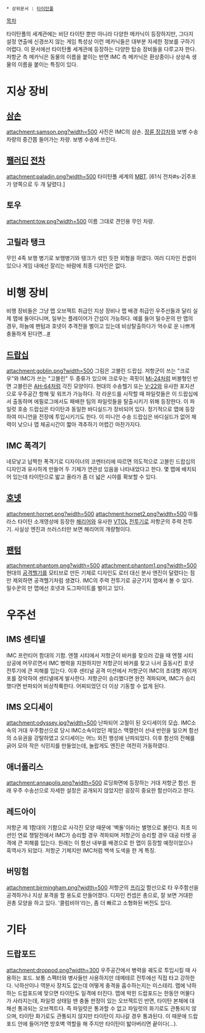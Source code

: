  * 상위문서 : [[타이탄폴]]

[[목차]]

타이탄폴의 세계관에는 비단 타이탄 뿐만 아니라 다양한 메카닉이 등장하지만, 그다지 설정 연출에 신경쓰지 않는 게임 특성상 이런 메카닉들은 대부분 자세한 정보를 구하기 어렵다. 이 문서에선 타이탄폴 세계관에 등장하는 다양한 탑승 장비들을 다루고자 한다.
저항군 측 메카닉은 동물의 이름을 붙이는 반면 IMC 측 메카닉은 환상종이나 상상속 생물의 이름을 붙이는 특징이 있다.

= 지상 장비 =
== [[삼손]] ==
attachment:samson.png?width=500
사진은 IMC의 삼손.
[[장륜 장갑차]]와 보병 수송차량의 중간쯤 들어가는 차량. 보병 수송에 쓰인다.

== [[팰러딘]] [[전차]] ==
attachment:paladin.png?width=500
타이탄폴 세계의 [[MBT]]. [61식 전차#s-2|주포가 양쪽으로 두 개 달렸다.] 

== 토우 ==
attachment:tow.png?width=500
이름 그대로 견인용 무인 차량.

== 고릴라 탱크 ==
무인 4족 보행 병기로 보행병기와 탱크가 섞인 듯한 외형을 하였다. 여러 디자인 컨셉이 있으나 게임 내에선 잘리는 바람에 최종 디자인은 없다. 

= 비행 장비 =
비행 장비들은 그냥 맵 오브젝트 취급인 지상 장비나 맵 배경 취급인 우주선들과 달리 실제 맵에 돌아다니며, 일부는 플레이어가 간섭이 가능하다. 예를 들어 밀수꾼의 만 맵의 경우, 하늘에 팬텀과 호넷이 추격전을 벌이고 있는데 비상탈출하다가 억수로 운 나쁘게 충돌하게 된다면...[http://youtu.be/bqzHJQKAdAc?t=35s #]

== [[드랍십]] ==
attachment:goblin.png?width=500
그림은 고블린 드랍십.
저항군이 쓰는 "크로우"와 IMC가 쓰는 "고블린" 두 종류가 있으며 크로우는 콕핏이 [[Mi-24]]처럼 버블형인 반면 고블린은 [[AH-64]]처럼 각진 모양이다.
현대의 수송헬기 또는 [[V-22]]와 유사한 포지션으로 우주공간 항해 및 워프가 가능하다. 각 라운드를 시작할 때 파일럿들은 이 드랍십에서 출동하며 에필로그에서도 패배한 팀의 파일럿들을 탈출시키기 위해 등장한다. 이 파일럿 호송 드랍십은 타이탄과 동일한 바디실드가 장비되어 있다.
정기적으로 맵에 등장하여 미니언을 전장에 투입시키기도 한다. 이 미니언 수송 드랍십은 바디실드가 없어 체력이 낮으나 맵 체공시간이 짧아 격추하기 어렵긴 마찬가지다. 

== IMC 폭격기 ==
네모낳고 납짝한 폭격기로 디자이너의 코멘터리에 따르면 의도적으로 고블린 드랍십의 디자인과 유사하게 만들어 두 기체가 연관성 있음을 나타내었다고 한다. 몇 맵에 배치되어 있는데 타이탄으로 밟고 올라가 좀 더 넓은 시야를 확보할 수 있다.

== [[호넷]] ==
attachment:hornet.png?width=500 
attachment:hornet2.png?width=500
아틀라스 타이탄 소개영상에 등장한 [[해리어]]와 유사한 [[VTOL]] [[전투기]]로 저항군의 주력 전투기. 사실상 엔진과 쓰러스터만 보면 해리어의 개량형이다. 

== [[팬텀]] ==
attachment:phantom.png?width=500 
attachment:phantom1.png?width=500
현대의 [[공격헬기]]를 모티브로 만든 기체로 디자인도 로터 대신 분사 엔진이 달렸다는 점만 제외하면 공격헬기처럼 생겼다. IMC의 주력 전투기로 공군기지 맵에서 볼 수 있다. 밀수꾼의 만 맵에선 호넷과 도그파이트를 벌이고 있다.

= 우주선 = 
== IMS 센티넬 ==
IMC 프런티어 함대의 기함. 엔젤 시티에서 저항군이 바커를 찾으러 갔을 때 엔젤 시티 상공에 머무르면서 IMC 병력을 지원하지만 저항군이 바커를 찾고 나서 출동시킨 호넷 전투기에 큰 피해를 입는다.
이후 센티널 공격 미션에서 저항군이 IMC의 초대형 레이저포를 장악하여 센티넬에게 발사한다. 저항군이 승리했다면 완전 격파되며, IMC가 승리했다면 반파되어 비상착륙한다. 어찌되었던 더 이상 기동할 수 없게 된다.

== IMS 오디세이 ==
attachment:odyssey.jpg?width=500
난파되어 고철이 된 오디세이의 모습.
IMC소속의 거대 우주함선으로 당시 IMC소속이었던 제임스 맥캘런이 선내 반란을 일으켜 함선의 소유권을 강탈하였고 오디세이는 어느 외진 행성에 난파되었다. 이후 함선의 잔해를 긁어 모아 작은 식민지를 만들었는데, 놀랍게도 엔진은 여전히 가동하였다.

== 애너폴리스 ==
attachment:annapolis.png?width=500
로딩화면에 등장하는 거대 저항군 함선. 원래 우주 수송선으로 자세한 설정은 공개되지 않았지만 굉장히 중요한 함선이라고 한다. 

== 레드아이 ==
저항군 제 1함대의 기함으로 사각진 모양 때문에 '벽돌'이라는 별명으로 불린다. 최초 미션인 연료 쟁탈전에서 IMC가 승리할 경우 격파되며 저항군이 승리할 경우 대공 터렛 공격에 큰 피해를 입는다.
원래는 이 함선 내부를 배경으로 한 맵이 등장할 예정이었으나 흑역사가 되었다. 저항군 기체지만 IMC처럼 백색 도색을 한 게 특징.

== 버밍험 ==
attachment:birmingham.png?width=500
저항군의 [[프리깃]] 함선으로 타 우주함선을 공격하거나 지상 포격을 할 용도로 만들어졌다. 디자인 컨셉은 총으로, 잘 보면 거대한 권총 모양을 하고 있다. '콜럼비아'라는, 좀 더 빠르고 소형화된 버전도 있다. 

= 기타 =
== 드랍포드 ==
attachment:droppod.png?width=300
우주공간에서 병력을 궤도로 투입시킬 때 사용하는 포드. 보통 스펙터와 병사들만 사용하지만 데메테르 전투에선 직접 타고 강하한다. 낙하산이나 역분사 장치도 없는데 어떻게 충격을 흡수하는지는 미스테리. 맵에 낙하하는 드랍포드에 맞으면 타이탄도 일격에 터진다. 맵에 박힌 드랍포드는 한동안 머물다가 사라지는데, 파일럿 상태일 땐 충돌 판정이 있는 오브젝트인 반면, 타이탄 본체에 대해선 통과되는 오브젝트다. 즉 파일럿은 통과할 수 없고 파일럿의 화기로도 관통되지 않으며, 타이탄 화기로도 관통되지 않지만 타이탄이 지나갈 경우 통과된다. 이 때문에 드랍포드 안에 들어가면 방호벽 역할을 해 주지만 타이탄이 밟아버리면 끝이다(...).  

